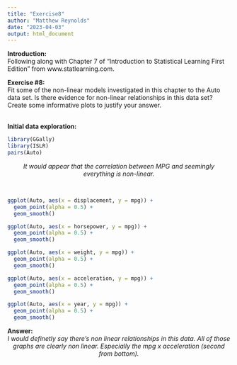 ```yaml
---
title: "Exercise8"
author: "Matthew Reynolds"
date: "2023-04-03"
output: html_document
---
```


<b>Introduction:</b>\
Following along with Chapter 7 of "Introduction to Statistical Learning First Edition" from www.statlearning.com.

<b>Exercise #8:</b>\
Fit some of the non-linear models investigated in this chapter to the Auto data set. Is there evidence for non-linear relationships in this data set? Create some informative plots to justify your answer. \
\

<b>Initial data exploration:</b>
```r
library(GGally)
library(ISLR)
pairs(Auto)
```
<center><i>It would appear that the correlation between MPG and seemingly everything is non-linear.</i></center>\

```r
ggplot(Auto, aes(x = displacement, y = mpg)) +
  geom_point(alpha = 0.5) +
  geom_smooth()
```
```r
ggplot(Auto, aes(x = horsepower, y = mpg)) +
  geom_point(alpha = 0.5) +
  geom_smooth()
```

```r
ggplot(Auto, aes(x = weight, y = mpg)) +
  geom_point(alpha = 0.5) +
  geom_smooth()
```

```r
ggplot(Auto, aes(x = acceleration, y = mpg)) +
  geom_point(alpha = 0.5) +
  geom_smooth()
```

```r
ggplot(Auto, aes(x = year, y = mpg)) +
  geom_point(alpha = 0.5) +
  geom_smooth()
```

<b>Answer:</b>
\
<center><i>I would definetly say there's non linear relationships in this data. All of those graphs are clearly non linear. Especially the mpg x acceleration (second from bottom).</i></center>\
\
\


